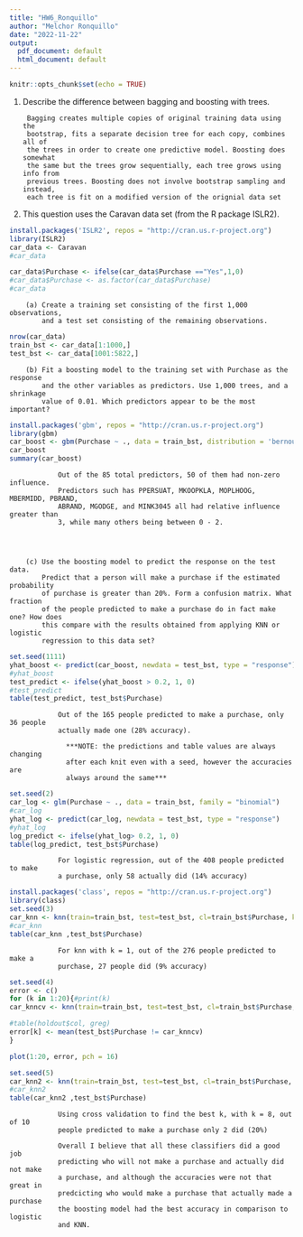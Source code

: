 ```yaml
---
title: "HW6_Ronquillo"
author: "Melchor Ronquillo"
date: "2022-11-22"
output:
  pdf_document: default
  html_document: default
---
```


```r
knitr::opts_chunk$set(echo = TRUE)
```

1. Describe the difference between bagging and boosting with trees.

        Bagging creates multiple copies of original training data using the 
        bootstrap, fits a separate decision tree for each copy, combines all of 
        the trees in order to create one predictive model. Boosting does somewhat
        the same but the trees grow sequentially, each tree grows using info from 
        previous trees. Boosting does not involve bootstrap sampling and instead, 
        each tree is fit on a modified version of the orignial data set



2. This question uses the Caravan data set (from the R package ISLR2).
```r
install.packages('ISLR2', repos = "http://cran.us.r-project.org")
library(ISLR2)
car_data <- Caravan
#car_data

car_data$Purchase <- ifelse(car_data$Purchase =="Yes",1,0)
#car_data$Purchase <- as.factor(car_data$Purchase)
#car_data
```

        (a) Create a training set consisting of the first 1,000 observations, 
            and a test set consisting of the remaining observations.

```r
nrow(car_data)
train_bst <- car_data[1:1000,]
test_bst <- car_data[1001:5822,]
```

        (b) Fit a boosting model to the training set with Purchase as the response 
            and the other variables as predictors. Use 1,000 trees, and a shrinkage 
            value of 0.01. Which predictors appear to be the most important?

```r
install.packages('gbm', repos = "http://cran.us.r-project.org")
library(gbm)
car_boost <- gbm(Purchase ~ ., data = train_bst, distribution = 'bernoulli', n.trees = 1000, shrinkage = 0.01)
car_boost
summary(car_boost)
```

                Out of the 85 total predictors, 50 of them had non-zero influence.
                Predictors such has PPERSUAT, MKOOPKLA, MOPLHOOG, MBERMIDD, PBRAND,
                ABRAND, MGODGE, and MINK3045 all had relative influence greater than 
                3, while many others being between 0 - 2. 
        
        
        
        
        (c) Use the boosting model to predict the response on the test data. 
            Predict that a person will make a purchase if the estimated probability 
            of purchase is greater than 20%. Form a confusion matrix. What fraction 
            of the people predicted to make a purchase do in fact make one? How does 
            this compare with the results obtained from applying KNN or logistic 
            regression to this data set?
```r
set.seed(1111)
yhat_boost <- predict(car_boost, newdata = test_bst, type = "response")
#yhat_boost
test_predict <- ifelse(yhat_boost > 0.2, 1, 0)
#test_predict
table(test_predict, test_bst$Purchase)
```

                Out of the 165 people predicted to make a purchase, only 36 people
                actually made one (28% accuracy).
                  
                  ***NOTE: the predictions and table values are always changing 
                  after each knit even with a seed, however the accuracies are 
                  always around the same***

```r
set.seed(2)
car_log <- glm(Purchase ~ ., data = train_bst, family = "binomial")
#car_log
yhat_log <- predict(car_log, newdata = test_bst, type = "response")
#yhat_log
log_predict <- ifelse(yhat_log> 0.2, 1, 0)
table(log_predict, test_bst$Purchase)
```

                For logistic regression, out of the 408 people predicted to make 
                a purchase, only 58 actually did (14% accuracy) 


```r
install.packages('class', repos = "http://cran.us.r-project.org")
library(class)
set.seed(3)
car_knn <- knn(train=train_bst, test=test_bst, cl=train_bst$Purchase, k=1)
#car_knn
table(car_knn ,test_bst$Purchase)
```

                For knn with k = 1, out of the 276 people predicted to make a 
                purchase, 27 people did (9% accuracy)


```r
set.seed(4)
error <- c()
for (k in 1:20){#print(k)
car_knncv <- knn(train=train_bst, test=test_bst, cl=train_bst$Purchase, k=k)

#table(holdout$col, greg)
error[k] <- mean(test_bst$Purchase != car_knncv)
}

plot(1:20, error, pch = 16)

set.seed(5)
car_knn2 <- knn(train=train_bst, test=test_bst, cl=train_bst$Purchase, k=8)
#car_knn2
table(car_knn2 ,test_bst$Purchase)
```

                Using cross validation to find the best k, with k = 8, out of 10
                people predicted to make a purchase only 2 did (20%)
                
                Overall I believe that all these classifiers did a good job 
                predicting who will not make a purchase and actually did not make 
                a purchase, and although the accuracies were not that great in 
                predcicting who would make a purchase that actually made a purchase
                the boosting model had the best accuracy in comparison to logistic
                and KNN. 
